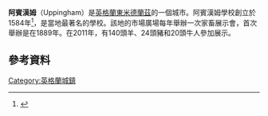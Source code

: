 {{Infobox UK place
|country = England
|latitude= 52.5900
|longitude= -0.7222
|official_name= Uppingham
|static_image= 
|static_image_caption=
|population = 4,745
}}
'''阿賓漢姆'''（Uppingham）是[[英格蘭|英格蘭]][[東米德蘭茲|東米德蘭茲]]的一個城市。阿賓漢姆學校創立於1584年<ref>{{Cite web |url=http://www.uppingham.co.uk/ |title=Uppingham School Website |access-date=2022-02-13 |archive-date=2012-10-28 |archive-url=https://web.archive.org/web/20121028143629/http://www.uppingham.co.uk/ |dead-url=no }}</ref>，是當地最著名的學校。該地的市場廣場每年舉辦一次家畜展示會，首次舉辦是在1889年。在2011年，有140頭羊、24頭豬和20頭牛人參加展示。
==參考資料==
{{Reflist}}
[[Category:英格蘭城鎮|Category:英格蘭城鎮]]